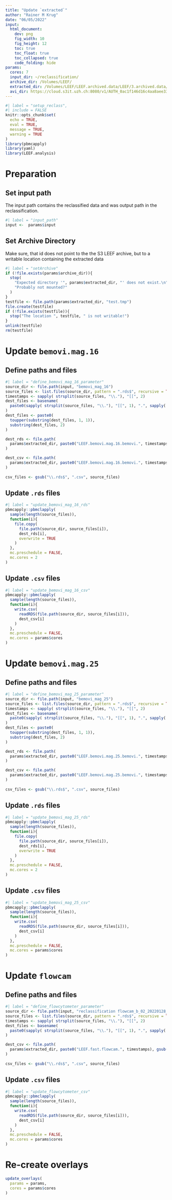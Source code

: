 ```yaml
---
title: "Update `extracted`"
author: "Rainer M Krug"
date: "06/05/2022"
input:
  html_document:
    dev: png
    fig_width: 10
    fig_height: 12
    toc: true
    toc_float: true
    toc_collapsed: true
    code_folding: hide
params:
  cores: 7
  input_dir: ~/reclassification/
  archive_dir: /Volumes/LEEF/
  extracted_dir: /Volumes/LEEF/LEEF.archived.data/LEEF/3.archived.data/extracted/
  avi_dir: https://cloud.s3it.uzh.ch:8080/v1/AUTH_0ac1f146d16c4aa8aee335872ef84aed/LEEF.archived.data/LEEF/3.archived.data/pre_processed/
---
```


```r
#| label = "setup_reclass",
#| include = FALSE
knitr::opts_chunk$set(
  echo = TRUE,
  eval = TRUE,
  message = TRUE,
  warning = TRUE
)
library(pbmcapply)
library(yaml)
library(LEEF.analysis)
```

# Preparation
## Set input path 
The input path contains the reclassified data and was output path in the reclassification.
```r
#| label = "input_path"
input <-  params$input
```

## Set Archive Directory
Make sure, that id does not point to the the S3 LEEF archive, but to a writable location containing the extracted data

```r
#| label = "setArchive"
if (!file.exists(params$archive_dir)){
  stop(
    "Expected directory '", params$extracted_dir, "' does not exist.\n",
    "Probably not mounted?" 
  )
}
testfile <- file.path(params$extracted_dir, "test.tmp")
file.create(testfile)
if (!file.exists(testfile)){
  stop("The location ", testfile, " is not writable!")
}
unlink(testfile)
rm(testfile)
```

# Update `bemovi.mag.16`

## Define paths and files
```r
#| label = "define_bemovi_mag_16_parameter"
source_dir <- file.path(input, "bemovi_mag_16")
source_files <- list.files(source_dir, pattern = ".rds$", recursive = TRUE)
timestamps <- sapply( strsplit(source_files, "\\."), "[[", 2)
dest_files <- basename(
  paste0(sapply( strsplit(source_files, "\\."), "[[", 1), ".", sapply( strsplit(source_files, "\\."), "[[", 3))
)
dest_files <- paste0(
  toupper(substring(dest_files, 1, 1)), 
  substring(dest_files, 2)
)

dest_rds <- file.path(
  params$extracted_dir, paste0("LEEF.bemovi.mag.16.bemovi.", timestamps), "5 - merged data", dest_files
)

dest_csv <- file.path(
  params$extracted_dir, paste0("LEEF.bemovi.mag.16.bemovi.", timestamps), gsub( "\\.rds$", ".csv", dest_files)
)
  
csv_files <- gsub("\\.rds$", ".csv", source_files)
```

## Update `.rds` files
```r
#| label = "update_bemovi_mag_16_rds"
pbmcapply::pbmclapply(
  sample(length(source_files)),
  function(i){
    file.copy(
      file.path(source_dir, source_files[i]),
      dest_rds[i],
      overwrite = TRUE
    )
  }, 
  mc.preschedule = FALSE,
  mc.cores = 2
)
```

## Update `.csv` files

```r
#| label = "update_bemovi_mag_16_csv"
pbmcapply::pbmclapply(
  sample(length(source_files)),
  function(i){
    write.csv(
      readRDS(file.path(source_dir, source_files[i])),
      dest_csv[i]
    )
  }, 
  mc.preschedule = FALSE,
  mc.cores = params$cores
)
```



# Update `bemovi.mag.25`

## Define paths and files
```r
#| label = "define_bemovi_mag_25_parameter"
source_dir <- file.path(input, "bemovi_mag_25")
source_files <- list.files(source_dir, pattern = ".rds$", recursive = TRUE)
timestamps <- sapply( strsplit(source_files, "\\."), "[[", 2)
dest_files <- basename(
  paste0(sapply( strsplit(source_files, "\\."), "[[", 1), ".", sapply( strsplit(source_files, "\\."), "[[", 3))
)
dest_files <- paste0(
  toupper(substring(dest_files, 1, 1)), 
  substring(dest_files, 2)
)

dest_rds <- file.path(
  params$extracted_dir, paste0("LEEF.bemovi.mag.25.bemovi.", timestamps), "5 - merged data", dest_files
)

dest_csv <- file.path(
  params$extracted_dir, paste0("LEEF.bemovi.mag.25.bemovi.", timestamps), gsub( "\\.rds$", ".csv", dest_files)
)
  
csv_files <- gsub("\\.rds$", ".csv", source_files)
```

## Update `.rds` files
```r
#| label = "update_bemovi_mag_25_rds"
pbmcapply::pbmclapply(
  sample(length(source_files)),
  function(i){
    file.copy(
      file.path(source_dir, source_files[i]),
      dest_rds[i],
      overwrite = TRUE
    )
  }, 
  mc.preschedule = FALSE,
  mc.cores = 2
)
```

## Update `.csv` files

```r
#| label = "update_bemovi_mag_25_csv"
pbmcapply::pbmclapply(
  sample(length(source_files)),
  function(i){
    write.csv(
      readRDS(file.path(source_dir, source_files[i])),
      dest_csv[i]
    )
  }, 
  mc.preschedule = FALSE,
  mc.cores = params$cores
)
```

# Update `flowcam`
## Define paths and files
```r
#| label = "define_flowcytometer_parameter"
source_dir <- file.path(input, "reclassification flowcam_b_02_20220128_30000000", "flowcam_b_02_20220128_30000000")
source_files <- list.files(source_dir, pattern = ".rds$", recursive = TRUE)
timestamps <- sapply( strsplit(source_files, "\\."), "[[", 2)
dest_files <- basename(
  paste0(sapply( strsplit(source_files, "\\."), "[[", 1), ".", sapply( strsplit(source_files, "\\."), "[[", 3))
)

dest_csv <- file.path(
  params$extracted_dir, paste0("LEEF.fast.flowcam.", timestamps), gsub( "\\.rds$", ".csv", dest_files)
)
  
csv_files <- gsub("\\.rds$", ".csv", source_files)
```

## Update `.csv` files

```r
#| label = "update_flowcytometer_csv"
pbmcapply::pbmclapply(
  sample(length(source_files)),
  function(i){
    write.csv(
      readRDS(file.path(source_dir, source_files[i])),
      dest_csv[i]
    )
  }, 
  mc.preschedule = FALSE,
  mc.cores = params$cores
)
```


# Re-create overlays


```r
update_overlays(
  params = params,  
  cores = params$cores
)
```

